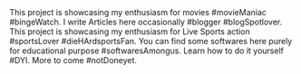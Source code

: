 <ProjectCard title="Movies" link="https://hdmoviesbox.blogspot.com/" bg="linear-gradient(to right, #D4145A 0%, #FBB03B 100%)">
This project is showcasing my enthusiasm for movies #movieManiac #bingeWatch.
</ProjectCard>
<ProjectCard title="Articles" link="https://articlesdrive.blogspot.com/" bg="linear-gradient(to right, #000046 0%, #1CB5E0 100%)">
I write Articles here occasionally #blogger #blogSpotlover.
</ProjectCard>
<ProjectCard title="Sports" link="https://hdsportsstream.blogspot.com/" bg="linear-gradient(to right, #c31432 0%, #240b36 100%)">
This project is showcasing my enthusiasm for Live Sports action #sportsLover #dieHArdsportsFan.
</ProjectCard>
<ProjectCard title="Softwares" link="https://softwaresamongus.blogspot.com/" bg="linear-gradient(to right, #12c2e9, #c471ed, #f64f59)">
You can find some softwares here purely for educational purpose #softwaresAmongus.
</ProjectCard>
<ProjectCard title="Tutorial" link="https://tophowtodo.blogspot.com/" bg="linear-gradient(to right, #8E0E00 0%, #1F1C18 100%)">
Learn how to do it yourself #DYI.
</ProjectCard>
<ProjectCard title="Others" link="https://www.blogger.com/profile/07860393460779704313" bg="linear-gradient(to right, #8a2387, #e94057, #f27121)">
More to come #notDoneyet.
</ProjectCard>
